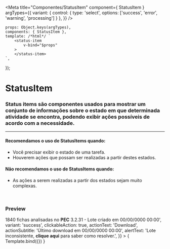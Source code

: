 
<Meta
	title="Componentes/StatusItem"
	component={ StatusItem }
	argTypes={{
		variant: {
			control: {
				type: 'select',
				options: ['success', 'error', 'warning', 'processing']
			}
		},
	}}
/>

	props: Object.keys(argTypes),
	components: { StatusItem },
	template: /*html*/ `
		<status-item
			v-bind="$props" 
		>
		</status-item>
	`,
});

# StatusItem

### Status items são componentes usados para mostrar um conjunto de informações sobre o estado em que determinada atividade se encontra, podendo exibir ações possíveis de acordo com a necessidade.
---

#### Recomendamos o uso de StatusItems quando:
- Você precisar exibir o estado de uma tarefa.
- Houverem ações que possam ser realizadas a partir destes estados.

#### Não recomendamos o uso de StatusItems quando:
- As ações a serem realizadas a partir dos estados sejam muito complexas.

<br />

### Preview

<Canvas>
	<Story
		name="Status item"
		args={{
			title: 'Lote nº 235',
			subtitle: '<strong>1840</strong> fichas analisadas no <strong>PEC</strong> 3.2.31 - Lote criado em 00/00/0000 00:00',
			variant: 'success',
			clickableAction: true,
			actionText: 'Download',
			actionSubtitle: 'Último download em 00/00/0000 00:00',
			alertText: 'Lote inconsistente, <strong>clique aqui</strong> para saber como resolver.',
		}}
	>
		{ Template.bind({}) }
	</Story>
</Canvas>

<ArgsTable story="Status item" />